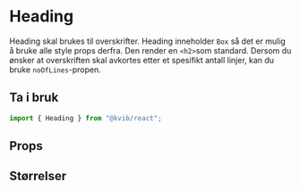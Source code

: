 
<Meta of={HeadingStories} />

# Heading

Heading skal brukes til overskrifter. Heading inneholder `Box` så det er mulig å bruke alle style props derfra.
Den render en `<h2>`som standard. Dersom du ønsker at overskriften skal avkortes etter et spesifikt antall linjer, kan du bruke `noOfLines`-propen.

## Ta i bruk

```jsx
import { Heading } from "@kvib/react";
```

## Props

<Canvas of={HeadingStories.Heading} />
<Controls of={HeadingStories.Heading} />

## Størrelser

<Canvas of={HeadingStories.HeadingSizes} />
